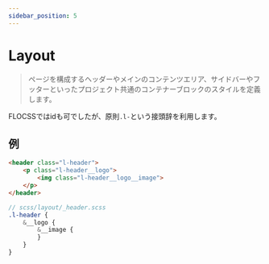 ```yaml
---
sidebar_position: 5
---
```


# Layout

> ページを構成するヘッダーやメインのコンテンツエリア、サイドバーやフッターといったプロジェクト共通のコンテナーブロックのスタイルを定義します。

FLOCSSではidも可でしたが、原則`.l-`という接頭辞を利用します。

## 例

```html
<header class="l-header">
    <p class="l-header__logo">
        <img class="l-header__logo__image">
    </p>
</header>
```

```scss
// scss/layout/_header.scss
.l-header {
    &__logo {
        &__image {
        }
    }
}
```
